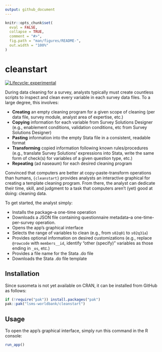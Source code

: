 ```yaml
---
output: github_document
---
```


<!-- README.md is generated from README.Rmd. Please edit that file -->

```r
knitr::opts_chunk$set(
  eval = FALSE,
  collapse = TRUE,
  comment = "#>",
  fig.path = "man/figures/README-",
  out.width = "100%"
)
```

# cleanstart

<!-- badges: start -->
[![Lifecycle:
experimental](https://img.shields.io/badge/lifecycle-experimental-orange.svg)](https://lifecycle.r-lib.org/articles/stages.html#experimental)
<!-- badges: end -->

During data cleaning for a survey, analysts typically must create countless scripts to inspect and clean every variable in each survey data files. To a large degree, this involves:

- **Creating** an empty cleaning program for a given scope of cleaning (per data file, survey module, analyst area of expertise, etc.)
- **Copying** information for each variable from Survey Solutions Designer (e.g., enablement conditions, validation conditions, etc from Survey Solutions Designer)
- **Pasting** information into the empty Stata file in a consistent, readable format
- **Transforming** copied information following known rules/procedures (e.g., translate Survey Solutions' expressions into Stata, write the same form of check(s) for variables of a given question type, etc.)
- **Repeating** (ad naseaum) for each desired cleaning program

Convinced that computers are better at copy-paste-transform operations than humans, `{cleanstart}` provides analysts an interactive graphical for creating a template cleaning program. From there, the analyst can dedicate their time, skill, and judgment to a task that computers aren't (yet) good at doing: cleaning data.

To get started, the analyst simply:

- Installs the package--a one-time operation
- Downloads a JSON file containing questionnaire metadata--a one-time-per-survey operation.
- Opens the app's graphical interface
- Selects the range of variables to clean (e.g., from `s02q01` to `s02q31a`)
- Provides optional information on desired customizations (e.g., replace `@rowcode` with `members__id`, identify "other (specify)" variables as those ending in `_os`, etc.)
- Provides a file name for the Stata .do file
- Downloads the Stata .do file template

## Installation

Since susometa is not yet available on CRAN, it can be installed from GitHub as follows:

``` r
if (!require("pak")) install.packages("pak")
pak::pak("lsms-worldbank/cleanstart")
```

## Usage

To open the app's graphical interface, simply run this command in the R console:

```r
run_app()
```
